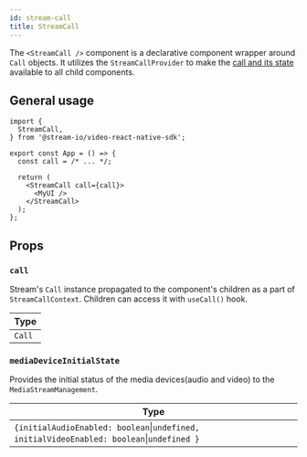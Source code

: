 ```yaml
---
id: stream-call
title: StreamCall
---
```


The `<StreamCall />` component is a declarative component wrapper around `Call` objects. It utilizes the `StreamCallProvider` to make the [call and its state](../../core/call-and-participant-state/) available to all child components.

## General usage

```tsx {9,11}
import {
  StreamCall,
} from '@stream-io/video-react-native-sdk';

export const App = () => {
  const call = /* ... */;

  return (
    <StreamCall call={call}>
      <MyUI />
    </StreamCall>
  );
};
```

## Props

### `call`

Stream's `Call` instance propagated to the component's children as a part of `StreamCallContext`. Children can access it with `useCall()` hook.

| Type   |
| ------ |
| `Call` |

### `mediaDeviceInitialState`

Provides the initial status of the media devices(audio and video) to the `MediaStreamManagement`.

| Type                                                                                      |
| ----------------------------------------------------------------------------------------- |
| `{initialAudioEnabled: boolean`\|`undefined, initialVideoEnabled: boolean`\|`undefined }` |
